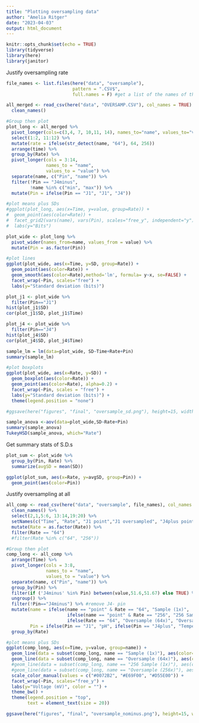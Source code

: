 ```yaml
---
title: "Plotting oversampling data"
author: "Amelia Ritger"
date: "2023-04-03"
output: html_document
---
```


```r
knitr::opts_chunk$set(echo = TRUE)
library(tidyverse)
library(here)
library(janitor)


```

Justify oversampling rate
```r
file_names <- list.files(here("data", "oversample"), 
                         pattern = ".CSV$",
                         full.names = F) #get a list of the names of the files (only .xlsx)

all_merged <- read_csv(here("data", "OVERSAMP.CSV"), col_names = TRUE) %>%
  clean_names()

#Group then plot
plot_long <- all_merged %>%
  pivot_longer(cols=c(3,4, 7, 10,11, 14), names_to="name", values_to="value") %>%
  select(1:2, 11:12) %>%
  mutate(rate = ifelse(str_detect(name, "64"), 64, 256))
  arrange(time) %>%
  group_by(Rate) %>%
  pivot_longer(cols = 3:14,
               names_to = "name",
               values_to = "value") %>%
  separate(name, c("Pin", "name")) %>%
  filter(!Pin == "J4minus",
         !name %in% c("min", "max")) %>%
  mutate(Pin = ifelse(Pin == "J1", "J1", "J4"))

#plot means plus SDs
#ggplot(plot_long, aes(x=Time, y=value, group=Rate)) +
#  geom_point(aes(color=Rate)) +
#  facet_grid2(vars(name), vars(Pin), scales="free_y", independent="y") +
#  labs(y="Bits")

plot_wide <- plot_long %>%
  pivot_wider(names_from=name, values_from = value) %>%
  mutate(Pin = as.factor(Pin))

#plot lines
ggplot(plot_wide, aes(x=Time, y=SD, group=Rate)) +
  geom_point(aes(color=Rate)) +
  geom_smooth(aes(color=Rate),method='lm', formula= y~x, se=FALSE) +
  facet_wrap(~Pin, scales="free") +
  labs(y="Standard deviation (bits)")

plot_j1 <- plot_wide %>%
  filter(Pin=="J1")
hist(plot_j1$SD)
cor(plot_j1$SD, plot_j1$Time)

plot_j4 <- plot_wide %>%
  filter(Pin=="J4")
hist(plot_j4$SD)
cor(plot_j4$SD, plot_j4$Time)

sample_lm = lm(data=plot_wide, SD~Time+Rate+Pin)
summary(sample_lm)

#plot boxplots
ggplot(plot_wide, aes(x=Rate, y=SD)) +
  geom_boxplot(aes(color=Rate)) +
  geom_point(aes(color=Rate), alpha=0.2) +
  facet_wrap(~Pin, scales = "free") +
  labs(y="Standard deviation (bits)") +
  theme(legend.position = "none")

#ggsave(here("figures", "final", "oversample_sd.png"), height=15, width=25, units="cm")

sample_anova <-aov(data=plot_wide,SD~Rate+Pin)
summary(sample_anova)
TukeyHSD(sample_anova, which="Rate")
```

Get summary stats of S.D.s
```r
plot_sum <- plot_wide %>%
  group_by(Pin, Rate) %>%
  summarize(avgSD = mean(SD))

ggplot(plot_sum, aes(x=Rate, y=avgSD, group=Pin)) +
  geom_point(aes(color=Pin))
```

Justify oversampling at all
```r
all_comp <- read_csv(here("data", "oversample", file_names), col_names = TRUE) %>%
  clean_names() %>%
  select(2,1,5:6, 13:14,19:20) %>%
  setNames(c("Time", "Rate", "J1 point","J1 oversampled", "J4plus point","J4plus oversampled","J4minus point","J4minus oversampled")) %>%
  mutate(Rate = as.factor(Rate)) %>%
  filter(Rate == "64")
  #filter(Rate %in% c("64", "256"))

#Group then plot
comp_long <- all_comp %>%
  arrange(Time) %>%
  pivot_longer(cols = 3:8,
               names_to = "name",
               values_to = "value") %>%
  separate(name, c("Pin", "name")) %>%
  group_by(Pin) %>%
  filter(if ('J4minus' %in% Pin) between(value,51.6,51.67) else TRUE) %>% #remove the three super anomaly points for J4-, would've filtered them out anyway
  ungroup() %>%
  filter(!Pin=="J4minus") %>% #remove J4- pin
  mutate(name = ifelse(name == "point" & Rate == "64", "Sample (1x)", 
                       ifelse(name == "point" & Rate == "256", "256 Sample (1x)",
                       ifelse(Rate == "64", "Oversample (64x)", "Oversample (256x)"))),
         Pin = ifelse(Pin == "J1", "pH", ifelse(Pin == "J4plus", "Temperature", "J4-"))) %>%
  group_by(Rate)

#plot means plus SDs
ggplot(comp_long, aes(x=Time, y=value, group=name)) +
  geom_line(data = subset(comp_long, name == "Sample (1x)"), aes(color=name)) +
  geom_line(data = subset(comp_long, name == "Oversample (64x)"), aes(color=name)) +
  #geom_line(data = subset(comp_long, name == "256 Sample (1x)"), aes(color=name)) +
  #geom_line(data = subset(comp_long, name == "Oversample (256x)"), aes(y=value+0.4, color=name)) +
  scale_color_manual(values = c("#0072B2", "#E69F00", "#D55E00")) +
  facet_wrap(~Pin, scales="free_y") +
  labs(y="Voltage (mV)", color = "") +
  theme_bw() +
  theme(legend.position = "top",
        text = element_text(size = 20))

ggsave(here("figures", "final", "oversample_nominus.png"), height=15, width=25, units="cm")
```

